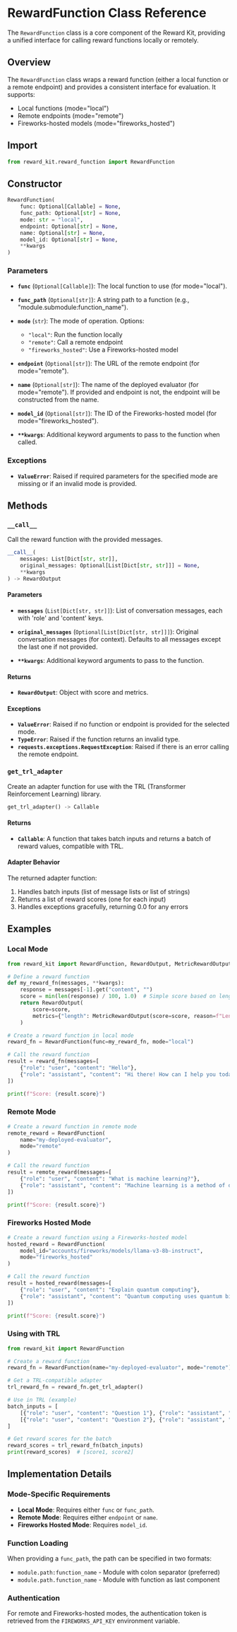 # RewardFunction Class Reference

The `RewardFunction` class is a core component of the Reward Kit, providing a unified interface for calling reward functions locally or remotely.

## Overview

The `RewardFunction` class wraps a reward function (either a local function or a remote endpoint) and provides a consistent interface for evaluation. It supports:

- Local functions (mode="local")
- Remote endpoints (mode="remote")
- Fireworks-hosted models (mode="fireworks_hosted")

## Import

```python
from reward_kit.reward_function import RewardFunction
```

## Constructor

```python
RewardFunction(
    func: Optional[Callable] = None,
    func_path: Optional[str] = None,
    mode: str = "local",
    endpoint: Optional[str] = None,
    name: Optional[str] = None,
    model_id: Optional[str] = None,
    **kwargs
)
```

### Parameters

- **`func`** (`Optional[Callable]`): The local function to use (for mode="local").

- **`func_path`** (`Optional[str]`): A string path to a function (e.g., "module.submodule:function_name").

- **`mode`** (`str`): The mode of operation. Options:
  - `"local"`: Run the function locally
  - `"remote"`: Call a remote endpoint
  - `"fireworks_hosted"`: Use a Fireworks-hosted model

- **`endpoint`** (`Optional[str]`): The URL of the remote endpoint (for mode="remote").

- **`name`** (`Optional[str]`): The name of the deployed evaluator (for mode="remote").
  If provided and endpoint is not, the endpoint will be constructed from the name.

- **`model_id`** (`Optional[str]`): The ID of the Fireworks-hosted model (for mode="fireworks_hosted").

- **`**kwargs`**: Additional keyword arguments to pass to the function when called.

### Exceptions

- **`ValueError`**: Raised if required parameters for the specified mode are missing or if an invalid mode is provided.

## Methods

### `__call__`

Call the reward function with the provided messages.

```python
__call__(
    messages: List[Dict[str, str]],
    original_messages: Optional[List[Dict[str, str]]] = None,
    **kwargs
) -> RewardOutput
```

#### Parameters

- **`messages`** (`List[Dict[str, str]]`): List of conversation messages, each with 'role' and 'content' keys.

- **`original_messages`** (`Optional[List[Dict[str, str]]]`): Original conversation messages (for context).
  Defaults to all messages except the last one if not provided.

- **`**kwargs`**: Additional keyword arguments to pass to the function.

#### Returns

- **`RewardOutput`**: Object with score and metrics.

#### Exceptions

- **`ValueError`**: Raised if no function or endpoint is provided for the selected mode.
- **`TypeError`**: Raised if the function returns an invalid type.
- **`requests.exceptions.RequestException`**: Raised if there is an error calling the remote endpoint.

### `get_trl_adapter`

Create an adapter function for use with the TRL (Transformer Reinforcement Learning) library.

```python
get_trl_adapter() -> Callable
```

#### Returns

- **`Callable`**: A function that takes batch inputs and returns a batch of reward values, compatible with TRL.

#### Adapter Behavior

The returned adapter function:
1. Handles batch inputs (list of message lists or list of strings)
2. Returns a list of reward scores (one for each input)
3. Handles exceptions gracefully, returning 0.0 for any errors

## Examples

### Local Mode

```python
from reward_kit import RewardFunction, RewardOutput, MetricRewardOutput

# Define a reward function
def my_reward_fn(messages, **kwargs):
    response = messages[-1].get("content", "")
    score = min(len(response) / 100, 1.0)  # Simple score based on length
    return RewardOutput(
        score=score,
        metrics={"length": MetricRewardOutput(score=score, reason=f"Length: {len(response)}")}
    )

# Create a reward function in local mode
reward_fn = RewardFunction(func=my_reward_fn, mode="local")

# Call the reward function
result = reward_fn(messages=[
    {"role": "user", "content": "Hello"},
    {"role": "assistant", "content": "Hi there! How can I help you today?"}
])

print(f"Score: {result.score}")
```

### Remote Mode

```python
# Create a reward function in remote mode
remote_reward = RewardFunction(
    name="my-deployed-evaluator",
    mode="remote"
)

# Call the reward function
result = remote_reward(messages=[
    {"role": "user", "content": "What is machine learning?"},
    {"role": "assistant", "content": "Machine learning is a method of data analysis..."}
])

print(f"Score: {result.score}")
```

### Fireworks Hosted Mode

```python
# Create a reward function using a Fireworks-hosted model
hosted_reward = RewardFunction(
    model_id="accounts/fireworks/models/llama-v3-8b-instruct",
    mode="fireworks_hosted"
)

# Call the reward function
result = hosted_reward(messages=[
    {"role": "user", "content": "Explain quantum computing"},
    {"role": "assistant", "content": "Quantum computing uses quantum bits or qubits..."}
])

print(f"Score: {result.score}")
```

### Using with TRL

```python
from reward_kit import RewardFunction

# Create a reward function
reward_fn = RewardFunction(name="my-deployed-evaluator", mode="remote")

# Get a TRL-compatible adapter
trl_reward_fn = reward_fn.get_trl_adapter()

# Use in TRL (example)
batch_inputs = [
    [{"role": "user", "content": "Question 1"}, {"role": "assistant", "content": "Answer 1"}],
    [{"role": "user", "content": "Question 2"}, {"role": "assistant", "content": "Answer 2"}]
]

# Get reward scores for the batch
reward_scores = trl_reward_fn(batch_inputs)
print(reward_scores)  # [score1, score2]
```

## Implementation Details

### Mode-Specific Requirements

- **Local Mode**: Requires either `func` or `func_path`.
- **Remote Mode**: Requires either `endpoint` or `name`.
- **Fireworks Hosted Mode**: Requires `model_id`.

### Function Loading

When providing a `func_path`, the path can be specified in two formats:
- `module.path:function_name` - Module with colon separator (preferred)
- `module.path.function_name` - Module with function as last component

### Authentication

For remote and Fireworks-hosted modes, the authentication token is retrieved from the `FIREWORKS_API_KEY` environment variable.
